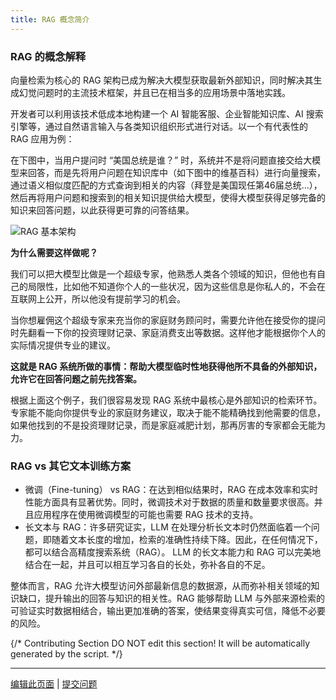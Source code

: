 ```yaml
---
title: RAG 概念简介
---
```


### RAG 的概念解释

向量检索为核心的 RAG 架构已成为解决大模型获取最新外部知识，同时解决其生成幻觉问题时的主流技术框架，并且已在相当多的应用场景中落地实践。

开发者可以利用该技术低成本地构建一个 AI 智能客服、企业智能知识库、AI 搜索引擎等，通过自然语言输入与各类知识组织形式进行对话。以一个有代表性的 RAG 应用为例：

在下图中，当用户提问时 “美国总统是谁？” 时，系统并不是将问题直接交给大模型来回答，而是先将用户问题在知识库中（如下图中的维基百科）进行向量搜索，通过语义相似度匹配的方式查询到相关的内容（拜登是美国现任第46届总统…），然后再将用户问题和搜索到的相关知识提供给大模型，使得大模型获得足够完备的知识来回答问题，以此获得更可靠的问答结果。

![RAG 基本架构](https://assets-docs.dify.ai/dify-enterprise-mintlify/zh_CN/learn-more/extended-reading/retrieval-augment/19b393464a4d0374498144502f024516.png)

**为什么需要这样做呢？**

我们可以把大模型比做是一个超级专家，他熟悉人类各个领域的知识，但他也有自己的局限性，比如他不知道你个人的一些状况，因为这些信息是你私人的，不会在互联网上公开，所以他没有提前学习的机会。

当你想雇佣这个超级专家来充当你的家庭财务顾问时，需要允许他在接受你的提问时先翻看一下你的投资理财记录、家庭消费支出等数据。这样他才能根据你个人的实际情况提供专业的建议。

**这就是 RAG 系统所做的事情：帮助大模型临时性地获得他所不具备的外部知识，允许它在回答问题之前先找答案。**

根据上面这个例子，我们很容易发现 RAG 系统中最核心是外部知识的检索环节。专家能不能向你提供专业的家庭财务建议，取决于能不能精确找到他需要的信息，如果他找到的不是投资理财记录，而是家庭减肥计划，那再厉害的专家都会无能为力。

### RAG vs 其它文本训练方案

* 微调（Fine-tuning） vs RAG：在达到相似结果时，RAG 在成本效率和实时性能方面具有显著优势。同时，微调技术对于数据的质量和数量要求很高。并且应用程序在使用微调模型的可能也需要 RAG 技术的支持。
* 长文本与 RAG：许多研究证实，LLM 在处理分析长文本时仍然面临着一个问题，即随着文本长度的增加，检索的准确性持续下降。因此，在任何情况下，都可以结合高精度搜索系统（RAG）。 LLM 的长文本能力和 RAG 可以完美地结合在一起，并且可以相互学习各自的长处，弥补各自的不足。

整体而言，RAG 允许大模型访问外部最新信息的数据源，从而弥补相关领域的知识缺口，提升输出的回答与知识的相关性。RAG 能够帮助 LLM 与外部来源检索的可验证实时数据相结合，输出更加准确的答案，使结果变得真实可信，降低不必要的风险。

{/*
Contributing Section
DO NOT edit this section!
It will be automatically generated by the script.
*/}

---

[编辑此页面](https://github.com/langgenius/dify-docs/edit/main/zh-hans/learn-more/extended-reading/retrieval-augment/README.mdx) | [提交问题](https://github.com/langgenius/dify-docs/issues/new?title=文档问题%3A%20&body=%23%23%20问题描述%0A%3C%21--%20请简要描述您发现的问题%20--%3E%0A%0A%23%23%20页面链接%0Ahttps%3A%2F%2Fgithub.com%2Flanggenius%2Fdify-docs%2Fblob%2Fmain%2Fzh-hans/learn-more/extended-reading/retrieval-augment%2FREADME.mdx%0A%0A%23%23%20建议修改%0A%3C%21--%20如果有具体的修改建议，请在此说明%20--%3E%0A%0A%3C%21--%20感谢您对文档质量的关注！%20--%3E)

